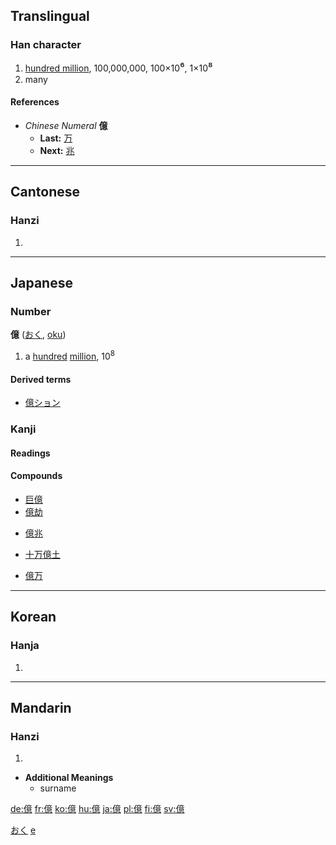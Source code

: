 {{see|亿}}<!-- may be replaced by zh-forms -->

==Translingual==
===Han character===
{{Han char|rad=人|as=01|sn=15|four=2023<sub>6</sub>|canj=人卜廿心 (OYTP)}}
# [[hundred million]], 100,000,000, 100×10<big>⁶</big>, 1×10<big>⁸</big>
# many
====References====
{{Han ref|kx=0118.270|dkj=01178|dj=0252.010|hdz=10227.060|uh=5104|ud=20740|bh=BBF5|bd=48117}}

*''Chinese Numeral'' '''億'''
**'''Last:''' [[万]]
**'''Next:''' [[兆]]
----
==Cantonese==
===Hanzi===
{{yue-hanzi|jyut=|y=yik1}}
# {{defn|Cantonese}}
----
== Japanese ==
[[Category:1000 Japanese basic words|おく]]
===Number===
'''億''' ([[おく]], [[oku]])
# a [[hundred]] [[million]], 10<sup>8</sup>
====Derived terms====
*[[億ション]]
 

===Kanji===
{{ja-kanji|grade=4|rs=人01}}
====Readings====
{{ja-readings|on=[[おく]] ([[oku]]), [[よく]] ([[yoku]])|kun=[[おしはかる]] ([[oshihakaru]])}}
====Compounds====
{{top4}}
*[[巨億]]
*[[億劫]]
{{mid4}}
*[[億兆]]
{{mid4}}
*[[十万億土]]
{{mid4}}
*[[億万]]
{{bottom}}
----
==Korean==
===Hanja===
{{ko-hanja|hangeul=[[억]]|rv=eok|mr=ŏk}}
# {{defn|Korean}}




[[Category:Japanese numbers| e]]
----
==Mandarin==
===Hanzi===
{{cmn-hanzi|sim=亿|pin=[[yì]] ([[yi4]]), [[dàng]] ([[dang4]])|wg=i<sup>4</sup>, tang<sup>4</sup>}}
# {{defn|Mandarin}}


*'''Additional Meanings'''
**surname

[[de:億]]
[[fr:億]]
[[ko:億]]
[[hu:億]]
[[ja:億]]
[[pl:億]]
[[fi:億]]
[[sv:億]]